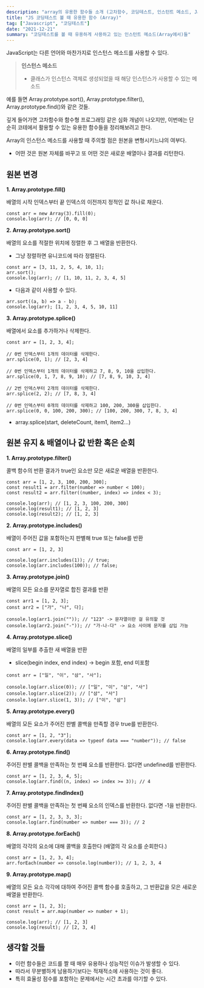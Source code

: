 ```yaml
---
description: "array의 유용한 함수들 소개 (고차함수, 코딩테스트, 인스턴트 메소드, Javascript)"
title: "JS 코딩테스트 볼 때 유용한 함수 (Array)"
tag: ["Javascript", "코딩테스트"]
date: "2021-12-21"
summary: "코딩테스트를 볼 때 유용하게 사용하고 있는 인스턴트 메소드(Array에서)들"
---
```


JavaScript는 다른 언어와 마찬가지로 인스턴스 메소드를 사용할 수 있다.

> **인스턴스 메소드**
>
> - 클래스가 인스턴스 객체로 생성되었을 때 해당 인스턴스가 사용할 수 있는 메소드

예를 들면 Array.prototype.sort(), Array.prototype.filter(), Array.prototype.find()와 같은 것들.

깊게 들어가면 고차함수와 함수형 프로그래밍 같은 심화 개념이 나오지만, 이번에는 단순히 코테에서 활용할 수 있는 유용한 함수들을 정리해보려고 한다.

Array의 인스턴스 메소드를 사용할 때 주의할 점은 원본을 변형시키느냐의 여부다.

- 어떤 것은 원본 자체를 바꾸고 또 어떤 것은 새로운 배열이나 결과를 리턴한다.

## 원본 변경

**1. Array.prototype.fill()**

배열의 시작 인덱스부터 끝 인덱스의 이전까지 정적인 값 하나로 채운다.

```
const arr = new Array(3).fill(0);
console.log(arr); // [0, 0, 0]
```

**2. Array.prototype.sort()**

배열의 요소를 적절한 위치에 정렬한 후 그 배열을 반환한다.

- 그냥 정렬하면 유니코드에 따라 정렬된다.

```
const arr = [3, 11, 2, 5, 4, 10, 1];
arr.sort();
console.log(arr); // [1, 10, 11, 2, 3, 4, 5]
```

- 다음과 같이 사용할 수 있다.

```
arr.sort((a, b) => a - b);
console.log(arr); [1, 2, 3, 4, 5, 10, 11]
```

**3. Array.prototype.splice()**

배열에서 요소를 추가하거나 삭제한다.

```
const arr = [1, 2, 3, 4];

// 0번 인덱스부터 1개의 데이터를 삭제한다.
arr.splice(0, 1); // [2, 3, 4]

// 0번 인덱스부터 1개의 데이터를 삭제하고 7, 8, 9, 10을 삽입한다.
arr.splice(0, 1, 7, 8, 9, 10); // [7, 8, 9, 10, 3, 4]

// 2번 인덱스부터 2개의 데이터를 삭제한다.
arr.splice(2, 2); // [7, 8, 3, 4]

// 0번 인덱스부터 0개의 데이터를 삭제하고 100, 200, 300을 삽입한다.
arr.splice(0, 0, 100, 200, 300); // [100, 200, 300, 7, 8, 3, 4]
```

- array.splice(start, deleteCount, item1, item2...)

## 원본 유지 & 배열이나 값 반환 혹은 순회

**1. Array.prototype.filter()**

콜백 함수의 반환 결과가 true인 요소만 모은 새로운 배열을 반환한다.

```
const arr = [1, 2, 3, 100, 200, 300];
const result1 = arr.filter(number => number < 100);
const result2 = arr.filter((number, index) => index < 3);

console.log(arr); // [1, 2, 3, 100, 200, 300]
console.log(result1); // [1, 2, 3]
console.log(result2); // [1, 2, 3]
```

**2. Array.prototype.includes()**

배열이 주어진 값을 포함하는지 판별해 true 또는 false를 반환

```
const arr = [1, 2, 3]

console.log(arr.includes(1)); // true;
console.log(arr.includes(100)); // false;
```

**3. Array.prototype.join()**

배열의 모든 요소를 문자열로 합친 결과를 반환

```
const arr1 = [1, 2, 3];
const arr2 = ["가", "나", 다];

console.log(arr1.join("")); // "123" -> 문자열이란 걸 유의할 것
console.log(arr2.join("-")); // "가-나-다" -> 요소 사이에 문자를 삽입 가능
```

**4. Array.prototype.slice()**

배열의 일부를 추출한 새 배열을 반환

- slice(begin index, end index) -> begin 포함, end 미포함

```
const arr = ["일", "이", "삼", "사"];

console.log(arr.slice(0)); // ["일", "이", "삼", "사"]
console.log(arr.slice(2)); // ["삼", "사"]
console.log(arr.slice(1, 3)); // ["이", "삼"]
```

**5. Array.prototype.every()**

배열의 모든 요소가 주어진 판별 콜백을 만족할 경우 true를 반환한다.

```
const arr = [1, 2, "3"];
console.log(arr.every(data => typeof data === "number")); // false
```

**6. Array.prototype.find()**

주어진 판별 콜백을 만족하는 첫 번째 요소를 반환한다. 없다면 undefined를 반환한다.

```
const arr = [1, 2, 3, 4, 5];
console.log(arr.find((n, index) => index >= 3)); // 4
```

**7. Array.prototype.findIndex()**

주어진 판별 콜백을 만족하는 첫 번째 요소의 인덱스를 반환한다. 없다면 -1을 반환한다.

```
const arr = [1, 2, 3, 3, 3];
console.log(arr.find(number => number === 3)); // 2
```

**8. Array.prototype.forEach()**

배열의 각각의 요소에 대해 콜백을 호출한다 (배열의 각 요소를 순회한다.)

```
const arr = [1, 2, 3, 4];
arr.forEach(number => console.log(number)); // 1, 2, 3, 4
```

**9. Array.prototype.map()**

배열의 모든 요소 각각에 대하여 주어진 콜백 함수를 호출하고, 그 반환값을 모은 새로운 배열을 반환한다.

```
const arr = [1, 2, 3];
const result = arr.map(number => number + 1);

console.log(arr); // [1, 2, 3]
console.log(result); // [2, 3, 4]
```

## 생각할 것들

- 이런 함수들은 코드를 짤 때 매우 유용하나 성능적인 이슈가 발생할 수 있다.
- 따라서 무분별하게 남용하기보다는 적재적소에 사용하는 것이 좋다.
- 특히 효율성 점수를 포함하는 문제에서는 시간 초과를 야기할 수 있다.
